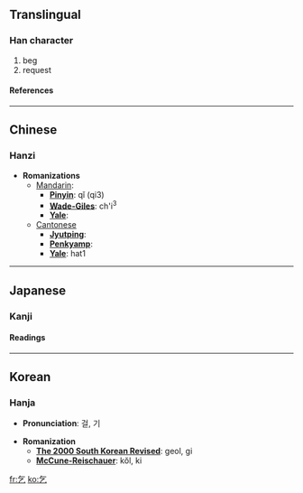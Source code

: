 ==Translingual==
===Han character===
{{Han char|rad=乙|as=02|sn=3|four=8071<sub>7</sub>|canj=人弓 (ON)}}
# beg
# request
====References====
{{Han ref|kx=0084.030|dkj=00170|dj=0170.030|hdz=10050.070|uh=4E5E|ud=20062|bh=A45E|bd=42078}}

----
==Chinese==
===Hanzi===


* '''Romanizations'''
** [[Mandarin]]:
*** '''[[Pinyin]]''': qǐ (qi3)
*** '''[[Wade-Giles]]''': ch'i<sup>3</sup>
*** '''[[Yale]]''': 
**[[Cantonese]]
***'''[[Jyutping]]''':
***'''[[Penkyamp]]''': 
***'''[[Yale]]''': hat1


----
==Japanese==
===Kanji===


{{ja-kanji|grade=|rs=乙02}}
====Readings====
{{ja-readings|on=[[こつ]] (kotsu), [[き]] (ki)|kun=[[こう]] (kou), [[こい]] (koi)}}


----
==Korean==
===Hanja===

* '''Pronunciation''': 걸, 기

* '''Romanization'''
** '''[[The 2000 South Korean Revised Romanization|The 2000 South Korean Revised]]''': geol, gi
** '''[[McCune-Reischauer]]''': kŏl, ki


[[fr:乞]]
[[ko:乞]]